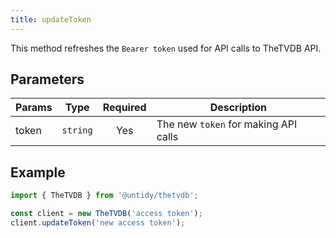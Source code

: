 ```yaml
---
title: updateToken
---
```


This method refreshes the `Bearer token` used for API calls to TheTVDB API.

## Parameters

| Params | Type     | Required | Description                          |
| ------ | -------- | :------: | ------------------------------------ |
| token  | `string` |   Yes    | The new `token` for making API calls |

## Example

```js {4}
import { TheTVDB } from '@untidy/thetvdb';

const client = new TheTVDB('access token');
client.updateToken('new access token');
```
